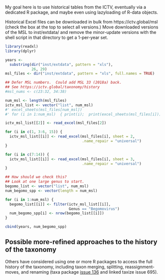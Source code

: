 
My goal here
is to use historical tables
from the ICTV,
eventually via a dedicated R package,
and maybe even using lazyloading of R-data objects.

Historical Excel files
can be downloaded in bulk
from https://ictv.global/msl
(check the box at the top
 to select all versions.)
Move downloaded versions of the MSL
to inst/extdata/
and remove the minor-update versions
with the shell script in that directory
to get a 1-per-year set.

```r
library(readxl)
library(dplyr)

years <- 
  substring(dir("inst/extdata", pattern = "xls"),
            26, 29)
msl_files <- dir("inst/extdata", pattern = "xls", full.names = TRUE)

## Defer MSL numbers.  Could add MSL 33 (2018a) back.
## See https://ictv.global/taxonomy/history
#msl_nums <- c(23:32, 34:38)

num_msl <- length(msl_files)
ictv_msl_list <- vector("list", num_msl)
#' excel_sheets(msl_files[num_msl])
#' for (i in 1:num_msl)  { print(i);  print(excel_sheets(msl_files[i])) }

ictv_msl_list[[2]] <- read_excel(msl_files[2])

for (i in c(1, 3:6, 15)) {
  ictv_msl_list[[i]] <- read_excel(msl_files[i], sheet = 2,
                                   .name_repair = "universal")
}

for (i in c(7:14)) {
  ictv_msl_list[[i]] <- read_excel(msl_files[i], sheet = 3,
                                   .name_repair = "universal")
}

## How should we check this?
## Look at one large genus to start.
begomo_list <- vector("list", num_msl)
num_begomo_spp <- vector(length = num_msl)

for (i in 1:num_msl) {
  begomo_list[[i]] <- filter(ictv_msl_list[[i]],
                             Genus == "Begomovirus")
  num_begomo_spp[i] <- nrow(begomo_list[[i]])
}

cbind(years, num_begomo_spp)
```

## Possible more-refined approaches to the history of the taxonomy
Others have considered using one or more R packages
to access the full history of the taxonomy,
including taxon merging, splitting, reassignment-moves, and renaming
(taxa package [issue 136](https://github.com/ropensci/taxa/issues/136)
 and linked taxize issue 695).
 